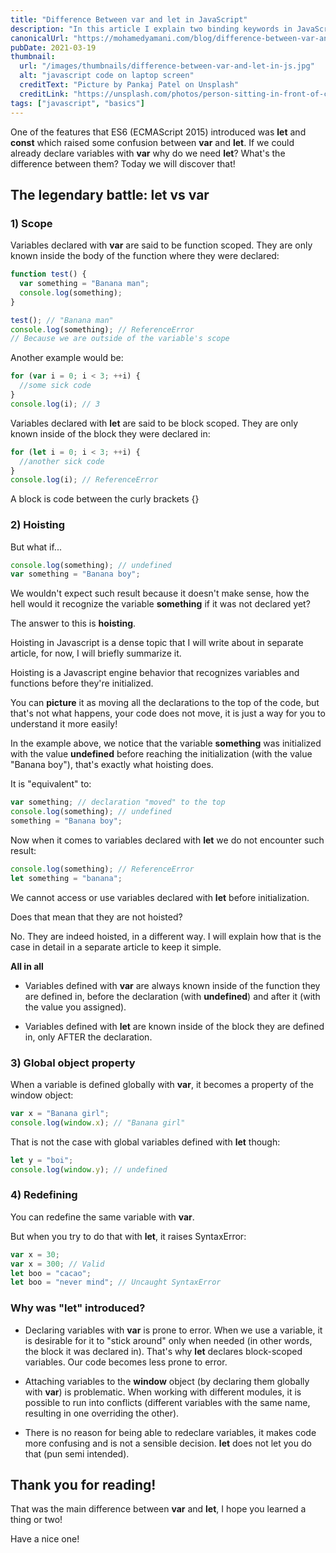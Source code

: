 ```yaml
---
title: "Difference Between var and let in JavaScript"
description: "In this article I explain two binding keywords in JavaScript that are used to declare variables: var and let, what is the difference between them and which one to use."
canonicalUrl: "https://mohamedyamani.com/blog/difference-between-var-and-let-in-js/"
pubDate: 2021-03-19
thumbnail:
  url: "/images/thumbnails/difference-between-var-and-let-in-js.jpg"
  alt: "javascript code on laptop screen"
  creditText: "Picture by Pankaj Patel on Unsplash"
  creditLink: "https://unsplash.com/photos/person-sitting-in-front-of-computer-1IW4HQuauSU?utm_medium=referral&utm_source=mohamedyamani.com"
tags: ["javascript", "basics"]
---
```


One of the features that ES6 (ECMAScript 2015) introduced was **let** and **const** which raised some confusion between **var** and **let**. If we could already declare variables with **var** why do we need **let**? What's the difference between them? Today we will discover that!

## The legendary battle: let vs var

### 1) Scope

Variables declared with **var** are said to be function scoped. They are only known inside the body of the function where they were declared:

```javascript
function test() {
  var something = "Banana man";
  console.log(something);
}

test(); // "Banana man"
console.log(something); // ReferenceError
// Because we are outside of the variable's scope
```

Another example would be:

```javascript
for (var i = 0; i < 3; ++i) {
  //some sick code
}
console.log(i); // 3
```

Variables declared with **let** are said to be block scoped. They are only known inside of the block they were declared in:

```javascript
for (let i = 0; i < 3; ++i) {
  //another sick code
}
console.log(i); // ReferenceError
```

A block is code between the curly brackets {}

### 2) Hoisting

But what if...

```javascript
console.log(something); // undefined
var something = "Banana boy";
```

We wouldn't expect such result because it doesn't make sense, how the hell would it recognize the variable **something** if it was not declared yet?

The answer to this is **hoisting**.

Hoisting in Javascript is a dense topic that I will write about in separate article, for now, I will briefly summarize it.

Hoisting is a Javascript engine behavior that recognizes variables and functions before they're initialized.

You can **picture** it as moving all the declarations to the top of the code, but that's not what happens, your code does not move, it is just a way for you to understand it more easily!

In the example above, we notice that the variable **something** was initialized with the value **undefined** before reaching the initialization (with the value "Banana boy"), that's exactly what hoisting does.

It is "equivalent" to:

```javascript
var something; // declaration "moved" to the top
console.log(something); // undefined
something = "Banana boy";
```

Now when it comes to variables declared with **let** we do not encounter such result:

```javascript
console.log(something); // ReferenceError
let something = "banana";
```

We cannot access or use variables declared with **let** before initialization.

Does that mean that they are not hoisted?

No. They are indeed hoisted, in a different way. I will explain how that is the case in detail in a separate article to keep it simple.

**All in all**

- Variables defined with **var** are always known inside of the function they are defined in, before the declaration (with **undefined**) and after it (with the value you assigned).

- Variables defined with **let** are known inside of the block they are defined in, only AFTER the declaration.

### 3) Global object property

When a variable is defined globally with **var**, it becomes a property of the window object:

```javascript
var x = "Banana girl";
console.log(window.x); // "Banana girl"
```

That is not the case with global variables defined with **let** though:

```javascript
let y = "boi";
console.log(window.y); // undefined
```

### 4) Redefining

You can redefine the same variable with **var**.

But when you try to do that with **let**, it raises SyntaxError:

```javascript
var x = 30;
var x = 300; // Valid
let boo = "cacao";
let boo = "never mind"; // Uncaught SyntaxError
```

### Why was "let" introduced?

- Declaring variables with **var** is prone to error. When we use a variable, it is desirable for it to "stick around" only when needed (in other words, the block it was declared in). That's why **let** declares block-scoped variables. Our code becomes less prone to error.

- Attaching variables to the **window** object (by declaring them globally with **var**) is problematic. When working with different modules, it is possible to run into conflicts (different variables with the same name, resulting in one overriding the other).

- There is no reason for being able to redeclare variables, it makes code more confusing and is not a sensible decision. **let** does not let you do that (pun semi intended).

## Thank you for reading!

That was the main difference between **var** and **let**, I hope you learned a thing or two!

Have a nice one!
